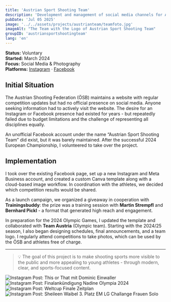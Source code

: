 ```yaml
---
title: 'Austrian Sport Shooting Team'
description: 'Development and management of social media channels for Austria’s national shooting team - including content creation, photography, and design.'
pubDate: 'Jul 05 2025'
image: '../../assets/projects/austrianteam/teamfoto.jpg'
imageAlt: "The Team with the Logo of Austrian Sport Shooting Team"
groupID: 'austriansportshootingteam'
lang: 'en'
---
```


**Status:** Voluntary  
**Started:** March 2024  
**Focus:** Social Media & Photography  
**Platforms:** <a href="https://www.instagram.com/austrian.sportshooting.team" target="_blank" rel="noopener noreferrer">Instagram</a> · <a href="https://www.facebook.com/p/Austrian-Sport-Shooting-Team-100063777090860/" target="_blank" rel="noopener noreferrer">Facebook</a>

## Initial Situation

The Austrian Shooting Federation (ÖSB) maintains a website with regular competition updates but had no official presence on social media. Anyone seeking information had to actively visit the website. The desire for an Instagram or Facebook presence had existed for years - but repeatedly failed due to budget limitations and the challenge of representing all disciplines equally.

An unofficial Facebook account under the name “Austrian Sport Shooting Team” did exist, but it was barely maintained. After the successful 2024 European Championship, I volunteered to take over the project.

## Implementation

I took over the existing Facebook page, set up a new Instagram and Meta Business account, and created a custom Canva template along with a cloud-based image workflow. In coordination with the athletes, we decided which competition results would be shared.

As a launch campaign, we organized a giveaway in cooperation with **Trainingsbuddy**: the prize was a training session with **Martin Strempfl** and **Bernhard Pickl** - a format that generated high reach and engagement.

In preparation for the 2024 Olympic Games, I updated the template and collaborated with **Team Austria** (Olympic team). Starting with the 2024/25 season, I also began designing schedules, final announcements, and a team logo. I regularly attend competitions to take photos, which can be used by the ÖSB and athletes free of charge.

---

> 💡 The goal of this project is to make shooting sports more visible to the public and more appealing to young athletes - through modern, clear, and sports-focused content.


<div class="post-image-grid">
    <Image src={InstaPost1} alt="Instagram Post: This or That mit Dominic Einwaller" />
    <Image src={InstaPost2} alt="Instagram Post: Finalankündigung Nadine Olympia 2024" />
    <Image src={InstaPost3} alt="Instagram Post: Weltcup Finale Zeitplan" />
    <Image src={InstaPost4} alt="Instagram Post: Sheileen Waibel 3. Platz EM LG Challange Frauen Solo" />
</div>

